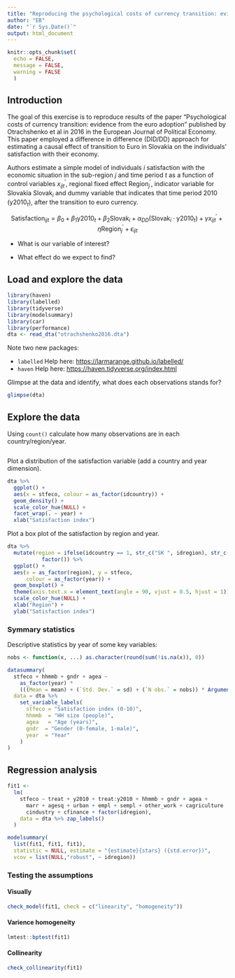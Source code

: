 ```yaml
---
title: "Reproducing the psychological costs of currency transition: evidence from the euro adoption papre."
author: "EB"
date: "`r Sys.Date()`"
output: html_document
---
```


```r
knitr::opts_chunk$set(
  echo = FALSE, 
  message = FALSE,
  warning = FALSE
  )
```

## Introduction

The goal of this exercise is to reproduce results of the paper "Psychological costs of currency transition: evidence from the euro adoption" published by Otrachshenko et al in 2016 in the European Journal of Political Economy. This paper employed a difference in difference (DID/DD) approach for estimating a causal effect of transition to Euro in Slovakia on the individuals' satisfaction with their economy.

Authors estimate a simple model of individuals $i$ satisfaction with the economic situation in the sub-region $j$ and time period $t$ as a function of control variables $x^{'}_{ijt}$, regional fixed effect $\text{Region}^{'}_{j}$, indicator variable for Slovakia $\text{Slovak}_i$ and dummy variable that indicates that time period 2010 ($\text{y2010}_t$), after the transition to euro currency. 

$$
\text{Satisfaction}_{ijt} = \beta_0 + \beta_1 \text{y2010}_t + \beta_2  \text{Slovak}_i +  \alpha_{DD} (\text{Slovak}_i \cdot \text{y2010}_t) + \gamma x^{'}_{ijt}+ \eta \text{Region}^{'}_{j} + \epsilon_{ijt}
$$



-   What is our variable of interest?

-   What effect do we expect to find?

## Load and explore the data

```r
library(haven)
library(labelled)
library(tidyverse)
library(modelsummary)
library(car)
library(performance)
dta <- read_dta("otrachshenko2016.dta")
```

Note two new packages:

-   `labelled` Help here: [https://larmarange.github.io/labelled/](https://larmarange.github.io/labelled/)
-   `haven` Help here: [https://haven.tidyverse.org/index.html](https://haven.tidyverse.org/index.html)

Glimpse at the data and identify, what does each observations stands for?

```r
glimpse(dta)
```


## Explore the data

Using `count()` calculate how many observations are in each country/region/year.


```r
```

Plot a distribution of the satisfaction variable (add a country and year dimension).

```r
dta %>%
  ggplot() + 
  aes(x = stfeco, colour = as_factor(idcountry)) + 
  geom_density() + 
  scale_color_hue(NULL) +
  facet_wrap(. ~ year) +
  xlab("Satisfaction index")
```


Plot a box plot of the satisfaction by region and year.

```r
dta %>% 
  mutate(region = ifelse(idcountry == 1, str_c("SK ", idregion), str_c("CZ ", idregion)) %>% 
           factor()) %>% 
  ggplot() + 
  aes(x = as_factor(region), y = stfeco, 
      colour = as_factor(year)) + 
  geom_boxplot() +
  theme(axis.text.x = element_text(angle = 90, vjust = 0.5, hjust = 1)) + 
  scale_color_hue(NULL) +
  xlab("Region") + 
  ylab("Satisfaction index")
```


### Symmary statistics

Descriptive statistics by year of some key variables:

```r
nobs <- function(x, ...) as.character(round(sum(!is.na(x)), 0))

datasummary(
  stfeco + hhmmb + gndr + agea ~
    as_factor(year) * 
    (((Mean = mean) + (`Std. Dev.` = sd) + (`N obs.` = nobs)) * Arguments(na.rm = T)),
  data = dta %>%
    set_variable_labels(
      stfeco = "Satisfaction index (0-10)",
      hhmmb  = "HH size (people)",
      agea   = "Age (years)",
      gndr  = "Gender (0-female, 1-male)",
      year  = "Year"
    )
)
```

## Regression analysis

```r
fit1 <- 
  lm(
    stfeco ~ treat + y2010 + treat:y2010 + hhmmb + gndr + agea + 
      marr + agesq + urban + empl + sempl + other_work + cagriculture  + 
      cindustry + cfinance + factor(idregion),
    data = dta %>% zap_labels()
  )

modelsummary(
  list(fit1, fit1, fit1),
  statistic = NULL, estimate = "{estimate}{stars} ({std.error})",
  vcov = list(NULL,"robust", ~ idregion))

```


### Testing the assumptions

#### Visually

```r
check_model(fit1, check = c("linearity", "homogeneity"))
```

#### Varience homogeneity

```r
lmtest::bptest(fit1)
```

#### Collinearity

```r
check_collinearity(fit1)
```


